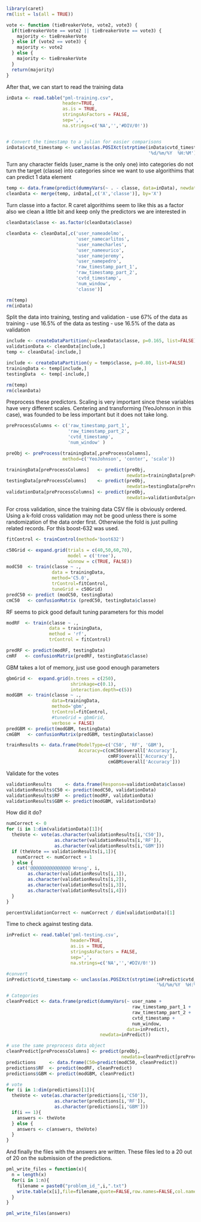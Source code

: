 ```r
library(caret)
rm(list = ls(all = TRUE))

vote <- function (tieBreakerVote, vote2, vote3) {
  if(tieBreakerVote == vote2 || tieBreakerVote == vote3) {
    majority <- tieBreakerVote
  } else if (vote2 == vote3) {
    majority <- vote2
  } else {
    majority <- tieBreakerVote
  }
  return(majority)
}
```

After that, we can start to read the training data

```r
inData <- read.table("pml-training.csv", 
                     header=TRUE, 
                     as.is = TRUE, 
                     stringsAsFactors = FALSE, 
                     sep=',', 
                     na.strings=c('NA','','#DIV/0!'))


# Convert the timestamp to a julian for easier comparisons
inData$cvtd_timestamp <- unclass(as.POSIXct(strptime(inData$cvtd_timestamp, 
                                                     '%d/%m/%Y  %H:%M')))
```

Turn any character fields (user_name is the only one) into categories do not turn the target (classe) into categories since we want to use algorithims that can predict 1 data element

```r
temp <- data.frame(predict(dummyVars(~ . - classe, data=inData), newdata=inData))
cleanData <- merge(temp, inData[,c('X','classe')], by='X')
```


Turn classe into a factor. R caret algorithims seem to like this as a factor also we clean a little bit and keep only the predictors we are interested in

```r
cleanData$classe <- as.factor(cleanData$classe)

cleanData <- cleanData[,c('user_nameadelmo',
                          'user_namecarlitos',
                          'user_namecharles',
                          'user_nameeurico',
                          'user_namejeremy',
                          'user_namepedro',
                          'raw_timestamp_part_1',
                          'raw_timestamp_part_2',
                          'cvtd_timestamp',
                          'num_window', 
                          'classe')]

rm(temp)
rm(inData)
```

Split the data into training, testing and validation
 - use 67% of the data as training
 - use 16.5% of the data as testing
 - use 16.5% of the data as validation
 
```r
include <- createDataPartition(y=cleanData$classe, p=0.165, list=FALSE)
validationData <- cleanData[include,]
temp <- cleanData[-include,]

include <- createDataPartition(y = temp$classe, p=0.80, list=FALSE)
trainingData <- temp[include,]
testingData  <- temp[-include,]

rm(temp)
rm(cleanData)
```

Preprocess these predictors. Scaling is very important since these variables have very different scales. Centering and transforming (YeoJohnson in this case), was founded to be less important but it does not take long.

```r
preProcessColumns <- c('raw_timestamp_part_1', 
                       'raw_timestamp_part_2',
                       'cvtd_timestamp',
                       'num_window' )

preObj <- preProcess(trainingData[,preProcessColumns],
                     method=c('YeoJohnson', 'center', 'scale'))

trainingData[preProcessColumns]   <- predict(preObj, 
                                             newdata=trainingData[preProcessColumns])
testingData[preProcessColumns]    <- predict(preObj, 
                                             newdata=testingData[preProcessColumns])
validationData[preProcessColumns] <- predict(preObj, 
                                             newdata=validationData[preProcessColumns])
```

For cross validation, since the training data CSV file is obviously ordered.  Using a k-fold cross validation may not be good unless there is some randomization of the data order first.  Otherwise the fold is just pulling related records.  For this 
boost-632 was used.

```r
fitControl <- trainControl(method='boot632')

c50Grid <- expand.grid(trials = c(40,50,60,70), 
                       model = c('tree'), 
                       winnow = c(TRUE, FALSE))
modC50  <- train(classe ~ ., 
                 data = trainingData, 
                 method='C5.0', 
                 trControl=fitControl, 
                 tuneGrid = c50Grid)
predC50 <- predict (modC50, testingData)
cmC50   <- confusionMatrix (predC50, testingData$classe)
```

RF seems to pick good default tuning parameters for this model

```r
modRF  <- train(classe ~ ., 
                data = trainingData, 
                method = 'rf', 
                trControl = fitControl) 

predRF <- predict(modRF, testingData)
cmRF   <- confusionMatrix(predRF, testingData$classe)
```

GBM takes a lot of memory, just use good enough parameters

```r
gbmGrid <-  expand.grid(n.trees = c(250), 
                        shrinkage=c(0.1),
                        interaction.depth=c(5))
modGBM  <- train(classe ~ ., 
                 data=trainingData, 
                 method='gbm', 
                 trControl=fitControl, 
                 #tuneGrid = gbmGrid,
                 verbose = FALSE)
predGBM <- predict(modGBM, testingData)
cmGBM   <- confusionMatrix(predGBM, testingData$classe)

trainResults <- data.frame(ModelType=c('C50', 'RF', 'GBM'), 
                           Accuracy=c(cmC50$overall['Accuracy'],
                                      cmRF$overall['Accuracy'],
                                      cmGBM$overall['Accuracy']))
```

Validate for the votes

```r
validationResults     <- data.frame(Response=validationData$classe)
validationResults$C50 <- predict(modC50, validationData)
validationResults$RF  <- predict(modRF, validationData)
validationResults$GBM <- predict(modGBM, validationData)
```
How did it do?

```r
numCorrect <- 0
for (i in 1:dim(validationData)[1]){
  theVote <- vote(as.character(validationResults[i,'C50']),
                  as.character(validationResults[i,'RF']),
                  as.character(validationResults[i,'GBM']))
  if (theVote == validationResults[i,1]){
    numCorrect <- numCorrect + 1
  } else {    
    cat('@@@@@@@@@@@@@@@ Wrong', i, 
        as.character(validationResults[i,1]), 
        as.character(validationResults[i,2]),
        as.character(validationResults[i,3]),
        as.character(validationResults[i,4]))
  }
}

percentValidationCorrect <- numCorrect / dim(validationData)[1]
```

Time to check against testing data.

```r
inPredict <- read.table('pml-testing.csv', 
                        header=TRUE, 
                        as.is = TRUE, 
                        stringsAsFactors = FALSE, 
                        sep=',', 
                        na.strings=c('NA','','#DIV/0!'))

#convert
inPredict$cvtd_timestamp <- unclass(as.POSIXct(strptime(inPredict$cvtd_timestamp, 
                                                        '%d/%m/%Y  %H:%M')))

# Categories
cleanPredict <- data.frame(predict(dummyVars(~ user_name + 
                                               raw_timestamp_part_1 + 
                                               raw_timestamp_part_2 + 
                                               cvtd_timestamp + 
                                               num_window, 
                                             data=inPredict), 
                                   newdata=inPredict))

# use the same preprocess data object
cleanPredict[preProcessColumns] <- predict(preObj, 
                                           newdata=cleanPredict[preProcessColumns])
predictions     <- data.frame(C50=predict(modC50, cleanPredict))
predictions$RF  <- predict(modRF, cleanPredict)
predictions$GBM <- predict(modGBM, cleanPredict)

# vote
for (i in 1:dim(predictions)[1]){
  theVote <- vote(as.character(predictions[i,'C50']),
                  as.character(predictions[i,'RF']),
                  as.character(predictions[i,'GBM']))
  if(i == 1){
    answers <- theVote
  } else {
    answers <- c(answers, theVote)
  }
}
```

And finally the files with the answers are written. These files led to a  20 out of 20 on the submission of the predictions.


```r
pml_write_files = function(x){
  n = length(x)
  for(i in 1:n){
    filename = paste0("problem_id_",i,".txt")
    write.table(x[i],file=filename,quote=FALSE,row.names=FALSE,col.names=FALSE)
  }
}

pml_write_files(answers)
```

